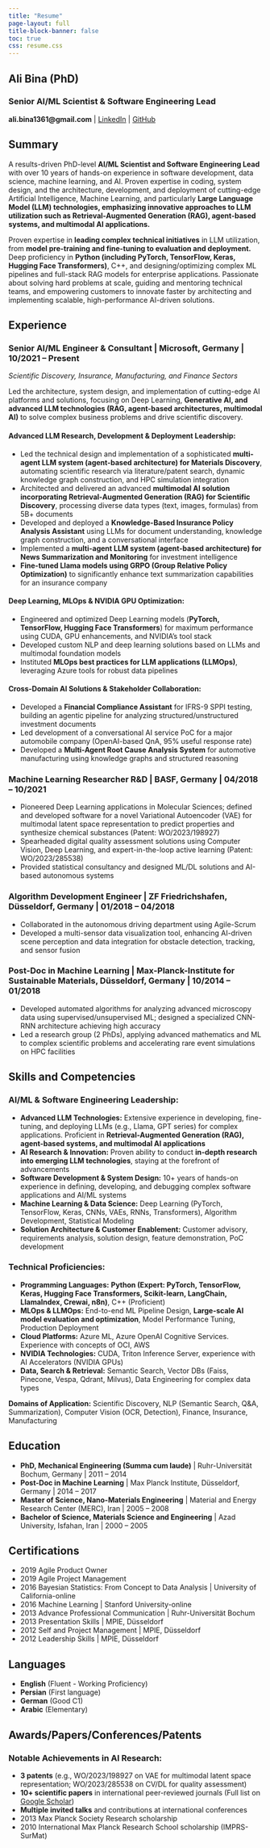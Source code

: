 ```yaml
---
title: "Resume"
page-layout: full
title-block-banner: false
toc: true
css: resume.css
---
```


<div class="resume-container">

<div class="resume-header text-center">
# Ali Bina (PhD)
### Senior AI/ML Scientist & Software Engineering Lead

<div class="contact-info">
**ali.bina1361@gmail.com** | [LinkedIn](https://linkedin.com/in/ali-bina) | [GitHub](https://github.com/iAli61) 
</div>
</div>

<div class="resume-section">

## Summary

A results-driven PhD-level **AI/ML Scientist and Software Engineering Lead** with over 10 years of hands-on experience in software development, data science, machine learning, and AI. Proven expertise in coding, system design, and the architecture, development, and deployment of cutting-edge Artificial Intelligence, Machine Learning, and particularly **Large Language Model (LLM) technologies, emphasizing innovative approaches to LLM utilization such as Retrieval-Augmented Generation (RAG), agent-based systems, and multimodal AI applications.** 

Proven expertise in **leading complex technical initiatives** in LLM utilization, from **model pre-training and fine-tuning to evaluation and deployment.** Deep proficiency in **Python (including PyTorch, TensorFlow, Keras, Hugging Face Transformers)**, C++, and designing/optimizing complex ML pipelines and full-stack RAG models for enterprise applications. Passionate about solving hard problems at scale, guiding and mentoring technical teams, and empowering customers to innovate faster by architecting and implementing scalable, high-performance AI-driven solutions.

</div>

<div class="resume-section">
## Experience

### Senior AI/ML Engineer & Consultant | Microsoft, Germany | 10/2021 – Present

*Scientific Discovery, Insurance, Manufacturing, and Finance Sectors*

Led the architecture, system design, and implementation of cutting-edge AI platforms and solutions, focusing on Deep Learning, **Generative AI, and advanced LLM technologies (RAG, agent-based architectures, multimodal AI)** to solve complex business problems and drive scientific discovery.

#### Advanced LLM Research, Development & Deployment Leadership:

- Led the technical design and implementation of a sophisticated **multi-agent LLM system (agent-based architecture) for Materials Discovery**, automating scientific research via literature/patent search, dynamic knowledge graph construction, and HPC simulation integration
- Architected and delivered an advanced **multimodal AI solution incorporating Retrieval-Augmented Generation (RAG) for Scientific Discovery**, processing diverse data types (text, images, formulas) from 5B+ documents
- Developed and deployed a **Knowledge-Based Insurance Policy Analysis Assistant** using LLMs for document understanding, knowledge graph construction, and a conversational interface
- Implemented a **multi-agent LLM system (agent-based architecture) for News Summarization and Monitoring** for investment intelligence
- **Fine-tuned Llama models using GRPO (Group Relative Policy Optimization)** to significantly enhance text summarization capabilities for an insurance company

#### Deep Learning, MLOps & NVIDIA GPU Optimization:

- Engineered and optimized Deep Learning models (**PyTorch, TensorFlow, Hugging Face Transformers**) for maximum performance using CUDA, GPU enhancements, and NVIDIA's tool stack
- Developed custom NLP and deep learning solutions based on LLMs and multimodal foundation models
- Instituted **MLOps best practices for LLM applications (LLMOps)**, leveraging Azure tools for robust data pipelines

#### Cross-Domain AI Solutions & Stakeholder Collaboration:

- Developed a **Financial Compliance Assistant** for IFRS-9 SPPI testing, building an agentic pipeline for analyzing structured/unstructured investment documents
- Led development of a conversational AI service PoC for a major automobile company (OpenAI-based QnA, 95% useful response rate)
- Developed a **Multi-Agent Root Cause Analysis System** for automotive manufacturing using knowledge graphs and structured reasoning

### Machine Learning Researcher R&D | BASF, Germany | 04/2018 – 10/2021

- Pioneered Deep Learning applications in Molecular Sciences; defined and developed software for a novel Variational Autoencoder (VAE) for multimodal latent space representation to predict properties and synthesize chemical substances (Patent: WO/2023/198927)
- Spearheaded digital quality assessment solutions using Computer Vision, Deep Learning, and expert-in-the-loop active learning (Patent: WO/2023/285538)
- Provided statistical consultancy and designed ML/DL solutions and AI-based autonomous systems

### Algorithm Development Engineer | ZF Friedrichshafen, Düsseldorf, Germany | 01/2018 – 04/2018

- Collaborated in the autonomous driving department using Agile-Scrum
- Developed a multi-sensor data visualization tool, enhancing AI-driven scene perception and data integration for obstacle detection, tracking, and sensor fusion

### Post-Doc in Machine Learning | Max-Planck-Institute for Sustainable Materials, Düsseldorf, Germany | 10/2014 – 01/2018

- Developed automated algorithms for analyzing advanced microscopy data using supervised/unsupervised ML; designed a specialized CNN-RNN architecture achieving high accuracy
- Led a research group (2 PhDs), applying advanced mathematics and ML to complex scientific problems and accelerating rare event simulations on HPC facilities
</div>

<div class="resume-section">
## Skills and Competencies

### AI/ML & Software Engineering Leadership:

- **Advanced LLM Technologies:** Extensive experience in developing, fine-tuning, and deploying LLMs (e.g., Llama, GPT series) for complex applications. Proficient in **Retrieval-Augmented Generation (RAG), agent-based systems, and multimodal AI applications**
- **AI Research & Innovation:** Proven ability to conduct **in-depth research into emerging LLM technologies**, staying at the forefront of advancements
- **Software Development & System Design:** 10+ years of hands-on experience in defining, developing, and debugging complex software applications and AI/ML systems
- **Machine Learning & Data Science:** Deep Learning (PyTorch, TensorFlow, Keras, CNNs, VAEs, RNNs, Transformers), Algorithm Development, Statistical Modeling
- **Solution Architecture & Customer Enablement:** Customer advisory, requirements analysis, solution design, feature demonstration, PoC development

### Technical Proficiencies:

- **Programming Languages:** **Python (Expert: PyTorch, TensorFlow, Keras, Hugging Face Transformers, Scikit-learn, LangChain, LlamaIndex, Crewai, n8n)**, C++ (Proficient)
- **MLOps & LLMOps:** End-to-end ML Pipeline Design, **Large-scale AI model evaluation and optimization**, Model Performance Tuning, Production Deployment
- **Cloud Platforms:** Azure ML, Azure OpenAI Cognitive Services. Experience with concepts of OCI, AWS
- **NVIDIA Technologies:** CUDA, Triton Inference Server, experience with AI Accelerators (NVIDIA GPUs)
- **Data, Search & Retrieval:** Semantic Search, Vector DBs (Faiss, Pinecone, Vespa, Qdrant, Milvus), Data Engineering for complex data types

**Domains of Application:** Scientific Discovery, NLP (Semantic Search, Q&A, Summarization), Computer Vision (OCR, Detection), Finance, Insurance, Manufacturing
</div>

<div class="resume-section">
## Education

- **PhD, Mechanical Engineering (Summa cum laude)** | Ruhr-Universität Bochum, Germany | 2011 – 2014
- **Post-Doc in Machine Learning** | Max Planck Institute, Düsseldorf, Germany | 2014 – 2017
- **Master of Science, Nano-Materials Engineering** | Material and Energy Research Center (MERC), Iran | 2005 – 2008
- **Bachelor of Science, Materials Science and Engineering** | Azad University, Isfahan, Iran | 2000 – 2005
</div>

<div class="resume-section">
## Certifications

- 2019 Agile Product Owner
- 2019 Agile Project Management
- 2016 Bayesian Statistics: From Concept to Data Analysis | University of California-online
- 2016 Machine Learning | Stanford University-online
- 2013 Advance Professional Communication | Ruhr-Universität Bochum
- 2013 Presentation Skills | MPIE, Düsseldorf
- 2012 Self and Project Management | MPIE, Düsseldorf
- 2012 Leadership Skills | MPIE, Düsseldorf
</div>

<div class="resume-section">
## Languages

- **English** (Fluent - Working Proficiency)
- **Persian** (First language)
- **German** (Good C1)
- **Arabic** (Elementary)
</div>

<div class="resume-section">
## Awards/Papers/Conferences/Patents

### Notable Achievements in AI Research:

- **3 patents** (e.g., WO/2023/198927 on VAE for multimodal latent space representation; WO/2023/285538 on CV/DL for quality assessment)
- **10+ scientific papers** in international peer-reviewed journals (Full list on [Google Scholar](https://scholar.google.de/citations?user=k-nYX5MAAAAJ&hl=de))
- **Multiple invited talks** and contributions at international conferences
- 2013 Max Planck Society Research scholarship
- 2010 International Max Planck Research School scholarship (IMPRS-SurMat)
</div>

</div>
